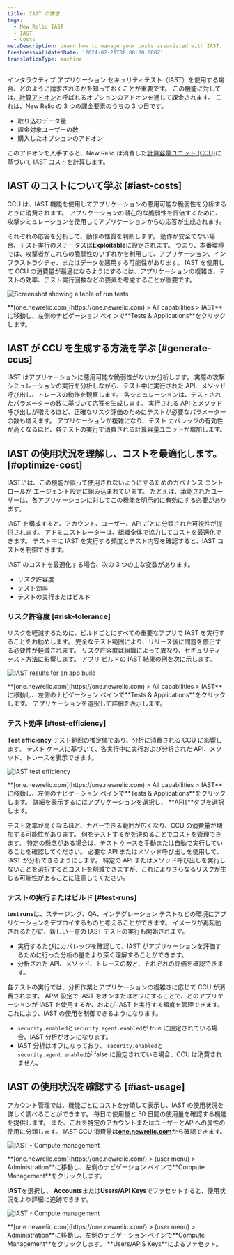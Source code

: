 ```yaml
---
title: IAST の請求
tags:
  - New Relic IAST
  - IAST
  - Costs
metaDescription: Learn how to manage your costs associated with IAST.
freshnessValidatedDate: '2024-02-21T00:00:00.000Z'
translationType: machine
---
```







インタラクティブ アプリケーション セキュリティテスト（IAST）を使用する場合、どのように請求されるかを知っておくことが重要です。 この機能に対しては[、計算アドオン](/docs/accounts/accounts-billing/new-relic-one-pricing-billing/add-on-billing)と呼ばれるオプションのアドオンを通じて課金されます。 これは、New Relic の 3 つの課金要素のうちの 3 つ目です。

* 取り込むデータ量
* 課金対象ユーザーの数
* 購入したオプションのアドオン

このアドオンを入手すると、New Relic は消費した[計算容量ユニット (CCU)](/docs/licenses/license-information/product-definitions/new-relic-one-pricing-definitions/#compute-capacity-unit)に基づいて IAST コストを計算します。

## IAST のコストについて学ぶ [#iast-costs]

CCU は、IAST 機能を使用してアプリケーションの悪用可能な脆弱性を分析するときに消費されます。 アプリケーションの潜在的な脆弱性を評価するために、攻撃シミュレーションを使用してアプリケーションからの応答が生成されます。

それぞれの応答を分析して、動作の性質を判断します。 動作が安全でない場合、テスト実行のステータスは<DNT>**Exploitable**</DNT>に設定されます。 つまり、本番環境では、攻撃者がこれらの脆弱性のいずれかを利用して、アプリケーション、インフラストラクチャ、またはデータを悪用する可能性があります。 IAST を使用して CCU の消費量が最適になるようにするには、アプリケーションの複雑さ、テストの効率、テスト実行回数などの要素を考慮することが重要です。

<img
  title="Screenshot showing a table of run tests"
  alt="Screenshot showing a table of run tests"
  src={iastTestRun}
/>

<figcaption>
  <DNT>**[one.newrelic.com](https://one.newrelic.com) > All capabilities > IAST**</DNT>に移動し、左側のナビゲーション ペインで<DNT>**Tests & Applications**</DNT>をクリックします。
</figcaption>

## IAST が CCU を生成する方法を学ぶ [#generate-ccus]

IAST はアプリケーションに悪用可能な脆弱性がないか分析します。 実際の攻撃シミュレーションの実行を分析しながら、テスト中に実行された API、メソッド呼び出し、トレースの動作を観察します。 各シミュレーションは、テストされたパラメーターの数に基づいて応答を生成します。 実行される API とメソッド呼び出しが増えるほど、正確なリスク評価のためにテストが必要なパラメーターの数も増えます。 アプリケーションが複雑になり、テスト カバレッジの有効性が高くなるほど、各テストの実行で消費される計算容量ユニットが増加します。

## IAST の使用状況を理解し、コストを最適化します。 [#optimize-cost]

IASTには、この機能が誤って使用されないようにするためのガバナンス コントロールが <InlinePopover type="apm"/>エージェント設定に組み込まれています。 たとえば、承認されたユーザーは、各アプリケーションに対してこの機能を明示的に有効にする必要があります。

IAST を構成すると、アカウント、ユーザー、API ごとに分類された可視性が提供されます。 アドミニストレーターは、組織全体で協力してコストを最適化できます。 テスト中に IAST を実行する頻度とテスト内容を確認すると、IAST コストを制御できます。

IAST のコストを最適化する場合、次の 3 つの主な変数があります。

* リスク許容度
* テスト効率
* テストの実行またはビルド

### リスク許容度 [#risk-tolerance]

リスクを軽減するために、ビルドごとにすべての重要なアプリで IAST を実行することをお勧めします。 完全なテスト範囲により、リリース後に問題を修正する必要性が軽減されます。 リスク許容度は組織によって異なり、セキュリティ テスト方法に影響します。 アプリ ビルドの IAST 結果の例を次に示します。

<img
  title="IAST results for an app build"
  alt="IAST results for an app build"
  src={iastResultsAppBuild}
/>

<figcaption>
  <DNT>**[one.newrelic.com](https://one.newrelic.com) > All capabilities > IAST**</DNT>に移動し、左側のナビゲーション ペインで<DNT>**Tests & Applications**</DNT>をクリックします。 アプリケーションを選択して詳細を表示します。
</figcaption>

### テスト効率 [#test-efficiency]

<DNT>**Test efficiency**</DNT> テスト範囲の推定値であり、分析に消費される CCU に影響します。 テスト ケースに基づいて、各実行中に実行および分析された API、メソッド、トレースを表示できます。

<img
  title="IAST test efficiency"
  alt="IAST test efficiency"
  src={iastTestedApis}
/>

<figcaption>
  <DNT>**[one.newrelic.com](https://one.newrelic.com) > All capabilities > IAST**</DNT>に移動し、左側のナビゲーション ペインで<DNT>**Tests & Applications**</DNT>をクリックします。 詳細を表示するにはアプリケーションを選択し、 <DNT>**APIs**</DNT>タブを選択します。
</figcaption>

テスト効率が高くなるほど、カバーできる範囲が広くなり、CCU の消費量が増加する可能性があります。 何をテストするかを決めることでコストを管理できます。 特定の懸念がある場合は、テスト ケースを手動または自動で実行していることを確認してください。 必要な API またはメソッド呼び出しを使用して、IAST が分析できるようにします。 特定の API またはメソッド呼び出しを実行しないことを選択するとコストを削減できますが、これによりさらなるリスクが生じる可能性があることに注意してください。

### テストの実行またはビルド [#test-runs]

<DNT>**test runs**</DNT>は、ステージング、QA、インテグレーション テストなどの環境にアプリケーションをデプロイするものと考えることができます。 イメージが再起動されるたびに、新しい一意の IAST テストの実行も開始されます。

* 実行するたびにカバレッジを確認して、IAST がアプリケーションを評価するために行った分析の量をより深く理解することができます。
* 分析された API、メソッド、トレースの数と、それぞれの評価を確認できます。

各テストの実行では、分析作業とアプリケーションの複雑さに応じて CCU が消費されます。 APM 設定で IAST をオンまたはオフにすることで、どのアプリケーションが IAST を使用するか、および IAST を実行する頻度を管理できます。 これにより、IAST の使用を制御できるようになります。

* `security.enabled`と`security.agent.enabled`が true に設定されている場合、IAST 分析がオンになります。
* IAST 分析はオフになっており、 `security.enabled`と`security.agent.enabled`が false に設定されている場合、CCU は消費されません。

## IAST の使用状況を確認する [#iast-usage]

アカウント管理では、機能ごとにコストを分類して表示し、IAST の使用状況を詳しく調べることができます。 毎日の使用量と 30 日間の使用量を確認する機能を提供します。 また、これを特定のアカウントまたはユーザーとAPIへの属性の使用に分類します。 IAST CCU 消費量は<DNT>**[one.newrelic.com](https://one.newrelic.com/)**</DNT>から確認できます。

<img
  title="IAST - Compute management"
  alt="IAST - Compute management"
  src={iastFacetExample}
/>

<figcaption>
  <DNT>**[one.newrelic.com](https://one.newrelic.com/) > (user menu) > Administration**</DNT>に移動し、左側のナビゲーション ペインで<DNT>**Compute Management**</DNT>をクリックします。
</figcaption>

<DNT>**IAST**</DNT>を選択し、 <DNT>**Accounts**</DNT>または<DNT>**Users/API Keys**</DNT>でファセットすると、使用状況をより詳細に追跡できます。

<img
  title="IAST - Compute management"
  alt="IAST - Compute management"
  src={iastComputeManagement}
/>

<figcaption>
  <DNT>**[one.newrelic.com](https://one.newrelic.com/) > (user menu) > Administration**</DNT>に移動し、左側のナビゲーション ペインで<DNT>**Compute Management**</DNT>をクリックします。 <DNT>**Users/APIS Keys**</DNT>によるファセット。
</figcaption>